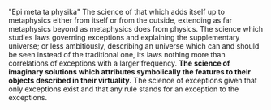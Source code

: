 "Epi meta ta physika"
The science of that which adds itself up to metaphysics either from itself or from the outside, extending as far metaphysics beyond as metaphysics does from physics.
The science which studies laws governing exceptions and explaining the supplementary universe; or less ambitiously, describing an universe which can and should be seen instead of the traditional one, its laws nothing more than correlations of exceptions with a larger frequency.
'''The science of imaginary solutions which attributes symbolically the features to their objects described in their virtuality.'''
The science of exceptions given that only exceptions exist and that any rule stands for an exception to the exceptions.